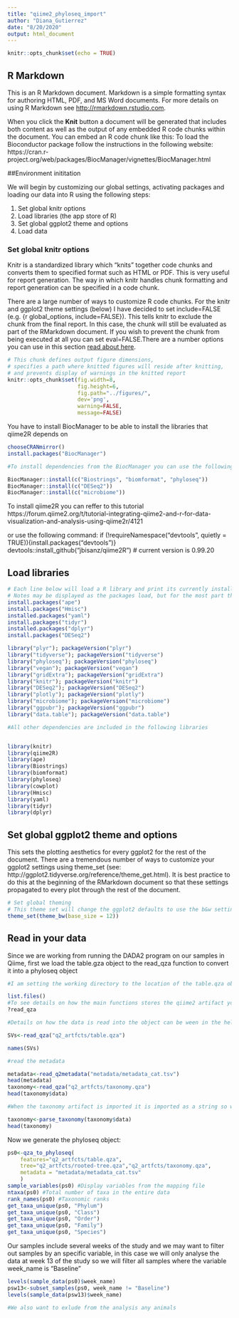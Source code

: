 ```yaml
---
title: "qiime2_phyloseq_import"
author: "Diana_Gutierrez"
date: "8/20/2020"
output: html_document
---
```


```r
knitr::opts_chunk$set(echo = TRUE)
```

## R Markdown

This is an R Markdown document. Markdown is a simple formatting syntax for authoring HTML, PDF, and MS Word documents. For more details on using R Markdown see <http://rmarkdown.rstudio.com>.

When you click the **Knit** button a document will be generated that includes both content as well as the output of any embedded R code chunks within the document. You can embed an R code chunk like this:
To load the Bioconductor package follow the instructions in the following website: 
https://cran.r-project.org/web/packages/BiocManager/vignettes/BiocManager.html

##Environment inititation

We will begin by customizing our global settings, activating packages and loading our data into R using the following steps:

1) Set global knitr options
2) Load libraries (the app store of R)
3) Set global ggplot2 theme and options
4) Load data


### Set global knitr options

Knitr is a standardized library which "knits" together code chunks and converts them to specified format such as HTML or PDF. This is very useful for report generation. The way in which knitr handles chunk formatting and report generation can be specified in a code chunk. 

There are a large number of ways to customize R code chunks. For the knitr and ggplot2 theme settings (below) I have decided to set include=FALSE (e.g. {r global_options, include=FALSE}). This tells knitr to exclude the chunk from the final report. In this case, the chunk will still be evaluated as part of the RMarkdown document. If you wish to prevent the chunk from being executed at all you can set eval=FALSE.There are a number options you can use in this section [read about here](https://yihui.name/knitr/options/).

```r
# This chunk defines output figure dimensions,
# specifies a path where knitted figures will reside after knitting, 
# and prevents display of warnings in the knitted report
knitr::opts_chunk$set(fig.width=8,
                      fig.height=6,
                      fig.path="../figures/",
                      dev='png',
                      warning=FALSE,
                      message=FALSE)
```


You have to install BiocManager to be able to install the libraries that qiime2R depends on
```r
chooseCRANmirror()
install.packages("BiocManager")

#To install dependencies from the BiocManager you can use the following command: 

BiocManager::install(c("Biostrings", "biomformat", "phyloseq"))
BiocManager::install(c("DESeq2"))
BiocManager::install(c("microbiome"))
```


To install qiime2R you can reffer to this tutorial
https://forum.qiime2.org/t/tutorial-integrating-qiime2-and-r-for-data-visualization-and-analysis-using-qiime2r/4121


or use the following command:
if (!requireNamespace("devtools", quietly = TRUE)){install.packages("devtools")}
devtools::install_github("jbisanz/qiime2R") # current version is 0.99.20

## Load libraries

```r
# Each line below will load a R library and print its currently installed version
# Notes may be displayed as the packages load, but for the most part these can be ignored
install.packages("ape")
install.packages("Hmisc")
installed.packages("yaml")
install.packages("tidyr")
installed.packages("dplyr")
install.packages("DESeq2")

library("plyr"); packageVersion("plyr")
library("tidyverse"); packageVersion("tidyverse")
library("phyloseq"); packageVersion("phyloseq")
library("vegan"); packageVersion("vegan")
library("gridExtra"); packageVersion("gridExtra")
library("knitr"); packageVersion("knitr")
library("DESeq2"); packageVersion("DESeq2")
library("plotly"); packageVersion("plotly")
library("microbiome"); packageVersion("microbiome")
library("ggpubr"); packageVersion("ggpubr")
library("data.table"); packageVersion("data.table")

#All other dependencies are included in the following libraries 


library(knitr)
library(qiime2R)
library(ape)
library(Biostrings)
library(biomformat)
library(phyloseq)
library(cowplot)
library(Hmisc)
library(yaml)
library(tidyr)
library(dplyr)

```

## Set global ggplot2 theme and options

This sets the plotting aesthetics for every ggplot2 for the rest of the document. There are a tremendous number of ways to customize your ggplot2 settings using theme_set (see: http://ggplot2.tidyverse.org/reference/theme_get.html). It is best practice to do this at the beginning of the RMarkdown document so that these settings propagated to every plot through the rest of the document.

```r
# Set global theming
# This theme set will change the ggplot2 defaults to use the b&w settings (removes the default gray background) and sets the default font to 12pt Arial
theme_set(theme_bw(base_size = 12))
```
## Read in your data

Since we are working from running the DADA2 program on our samples in Qiime, first we load the table.gza object to the read_qza function to convert it into a phyloseq object 

```r
#I am setting the working directory to the location of the table.qza object I want to transform

list.files()
#To see details on how the main functions stores the qiime2 artifact you can run: 
?read_qza

#Details on how the data is read into the object can be ween in the help window on your  right --->

SVs<-read_qza("q2_artfcts/table.qza")

names(SVs)

#read the metadata 

metadata<-read_q2metadata("metadata/metadata_cat.tsv")
head(metadata)
taxonomy<-read_qza("q2_artfcts/taxonomy.qza")
head(taxonomy$data)

#When the taxonomy artifact is imported it is imported as a string so we need to parse it to a table so we can use in downstream analysis

taxonomy<-parse_taxonomy(taxonomy$data)
head(taxonomy)

```

Now we generate the phyloseq object: 

```r

ps0<-qza_to_phyloseq(
    features="q2_artfcts/table.qza",
    tree="q2_artfcts/rooted-tree.qza","q2_artfcts/taxonomy.qza",
    metadata = "metadata/metadata_cat.tsv"
    )
sample_variables(ps0) #Display variables from the mapping file
ntaxa(ps0) #Total number of taxa in the entire data 
rank_names(ps0) #Taxonomic ranks
get_taxa_unique(ps0, "Phylum")
get_taxa_unique(ps0, "Class")
get_taxa_unique(ps0, "Order")
get_taxa_unique(ps0, "Family")
get_taxa_unique(ps0, "Species")

```

Our samples include several weeks of the study and we may want to filter out samples by an specific variable, in this case we will only analyse the data at week 13 of the study so we will filter all samples where the variable week_name is "Baseline"

```r
levels(sample_data(ps0)$week_name)
psw13<-subset_samples(ps0, week_name != "Baseline")
levels(sample_data(psw13)$week_name)

#We also want to exlude from the analysis any animals 


```


















